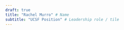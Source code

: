 ```yaml
---
draft: true
title: "Rachel Murro" # Name
subtitle: "UCSF Position" # Leadership role / tile
---
```


